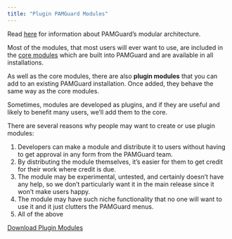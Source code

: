 ```yaml
---
title: "Plugin PAMGuard Modules"
---
```


Read [here](coremodules.html) for information about PAMGuard's modular architecture.

Most of the modules, that most users will ever want to use, are included in the [core modules](coremodules.html) which are built into PAMGuard and are available in all installations.

As well as the core modules, there are also **plugin modules** that you can add to an existing PAMGuard installation. Once added, they behave the same way as the core modules.

Sometimes, modules are developed as plugins, and if they are useful and likely to benefit many users, we'll add them to the core.

There are several reasons why people may want to create or use plugin modules:

1.  Developers can make a module and distribute it to users without having to get approval in any form from the PAMGuard team.
2.  By distributing the module themselves, it's easier for them to get credit for their work where credit is due.
3.  The module may be experimental, untested, and certainly doesn't have any help, so we don't particularly want it in the main release since it won't make users happy.
4.  The module may have such niche functionality that no one will want to use it and it just clutters the PAMGuard menus.
5.  All of the above




<a href="plugins/plugins.html" class="btn btn-primary btn-sm" role="button" data-toggle="tooltip" 
title="Click here for a list of available PAMGuard Plugins">Download Plugin Modules</a>
